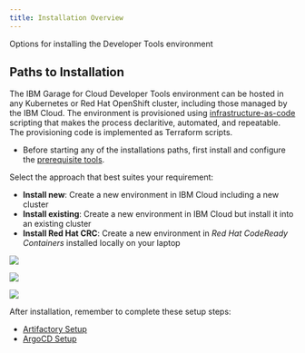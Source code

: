 ```yaml
---
title: Installation Overview
---
```


<PageDescription>

Options for installing the Developer Tools environment

</PageDescription>

## Paths to Installation

The IBM Garage for Cloud Developer Tools environment can be hosted in any Kubernetes or Red Hat OpenShift cluster, including those managed by the IBM Cloud. The environment is provisioned using [infrastructure-as-code](/admin/iasc) scripting that makes the process declaritive, automated, and repeatable. The provisioning code is implemented as Terraform scripts.

- Before starting any of the installations paths, first install and configure the [prerequisite tools](/getting-started/prereqs).

Select the approach that best suites your requirement:
- **Install new**: Create a new environment in IBM Cloud including a new cluster
- **Install existing**: Create a new environment in IBM Cloud but install it into an existing cluster
- **Install Red Hat CRC**: Create a new environment in *Red Hat CodeReady Containers* installed locally on your laptop

<Row>
<Column colLg={4} colMd={4} noGutterMdLeft>
<ArticleCard
    color="dark"
    title="Install New"
    subTitle="Create a new IBM Cloud managed cluster with all the Developer Tools installed"
    href="/admin/installation-ibm-cloud"
    >

![](/images/sysadmins2.jpg)

</ArticleCard>
</Column>
<Column colLg={4} colMd={4} noGutterMdLeft>
<ArticleCard
    color="dark"
    title="Install Existing"
    subTitle="Install the Developer Tools into an existing IBM Cloud managed cluster"
    href="/admin/installation-existing"
    >

![](/images/sysadmins.jpg)

</ArticleCard>
</Column>
<Column colLg={4} colMd={4} noGutterMdLeft>
<ArticleCard
    color="dark"
    title="Install Red Hat CRC"
    subTitle="Install the Developer Tools into Red Hat CodeReady Containers"
    href="/admin/installation-crc"
    >

![](/images/code2.jpg)

</ArticleCard>
</Column>
</Row>

After installation, remember to complete these setup steps:
- [Artifactory Setup](/admin/artifactory-setup)
- [ArgoCD Setup](/admin/argocd-setup)
